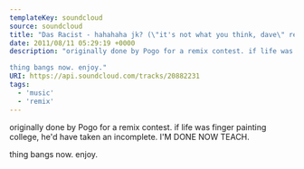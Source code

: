 ---
templateKey: soundcloud
source: soundcloud
title: "Das Racist - hahahaha jk? (\"it's not what you think, dave\" remix by Pogo Parker)"
date: 2011/08/11 05:29:19 +0000
description: "originally done by Pogo for a remix contest. if life was finger painting college, he'd have taken an incomplete.  I'M DONE NOW TEACH.

thing bangs now. enjoy."
URI: https://api.soundcloud.com/tracks/20882231
tags: 
  - 'music'
  - 'remix'
---

originally done by Pogo for a remix contest. if life was finger painting college, he'd have taken an incomplete.  I'M DONE NOW TEACH.

thing bangs now. enjoy.
